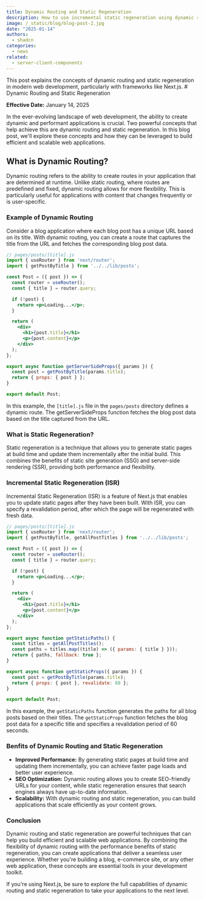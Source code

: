 ```yaml
---
title: Dynamic Routing and Static Regeneration
description: How to use incremental static regeneration using dynamic routes.
image: /_static/blog/blog-post-2.jpg
date: "2025-01-14"
authors:
  - shadcn
categories:
  - news
related:
  - server-client-components
---
```



<Callout type="info" twClass="mt-0">
  This post explains the concepts of dynamic routing and static regeneration in modern web development, particularly with frameworks like Next.js.
</Callout>
# Dynamic Routing and Static Regeneration

**Effective Date:** January 14, 2025

In the ever-evolving landscape of web development, the ability to create dynamic and performant applications is crucial. Two powerful concepts that help achieve this are dynamic routing and static regeneration. In this blog post, we'll explore these concepts and how they can be leveraged to build efficient and scalable web applications.

## What is Dynamic Routing?

Dynamic routing refers to the ability to create routes in your application that are determined at runtime. Unlike static routing, where routes are predefined and fixed, dynamic routing allows for more flexibility. This is particularly useful for applications with content that changes frequently or is user-specific.

### Example of Dynamic Routing

Consider a blog application where each blog post has a unique URL based on its title. With dynamic routing, you can create a route that captures the title from the URL and fetches the corresponding blog post data.

```jsx
// pages/posts/[title].js
import { useRouter } from 'next/router';
import { getPostByTitle } from '../../lib/posts';

const Post = ({ post }) => {
  const router = useRouter();
  const { title } = router.query;

  if (!post) {
    return <p>Loading...</p>;
  }

  return (
    <div>
      <h1>{post.title}</h1>
      <p>{post.content}</p>
    </div>
  );
};

export async function getServerSideProps({ params }) {
  const post = getPostByTitle(params.title);
  return { props: { post } };
}

export default Post;
```


In this example, the `[title].js` file in the `pages/posts` directory defines a dynamic route. The getServerSideProps function fetches the blog post data based on the title captured from the URL.

### What is Static Regeneration?
Static regeneration is a technique that allows you to generate static pages at build time and update them incrementally after the initial build. This combines the benefits of static site generation (SSG) and server-side rendering (SSR), providing both performance and flexibility.

### Incremental Static Regeneration (ISR)
Incremental Static Regeneration (ISR) is a feature of Next.js that enables you to update static pages after they have been built. With ISR, you can specify a revalidation period, after which the page will be regenerated with fresh data.
 

```jsx
// pages/posts/[title].js
import { useRouter } from 'next/router';
import { getPostByTitle, getAllPostTitles } from '../../lib/posts';

const Post = ({ post }) => {
  const router = useRouter();
  const { title } = router.query;

  if (!post) {
    return <p>Loading...</p>;
  }

  return (
    <div>
      <h1>{post.title}</h1>
      <p>{post.content}</p>
    </div>
  );
};

export async function getStaticPaths() {
  const titles = getAllPostTitles();
  const paths = titles.map((title) => ({ params: { title } }));
  return { paths, fallback: true };
}

export async function getStaticProps({ params }) {
  const post = getPostByTitle(params.title);
  return { props: { post }, revalidate: 60 };
}

export default Post;
```

In this example, the `getStaticPaths` function generates the paths for all blog posts based on their titles. The `getStaticProps` function fetches the blog post data for a specific title and specifies a revalidation period of 60 seconds.


### Benfits of Dynamic Routing and Static Regeneration

- **Improved Performance:** By generating static pages at build time and updating them incrementally, you can achieve faster page loads and better user experience.
- **SEO Optimization:** Dynamic routing allows you to create SEO-friendly URLs for your content, while static regeneration ensures that search engines always have up-to-date information.
- **Scalability:** With dynamic routing and static regeneration, you can build applications that scale efficiently as your content grows.

### Conclusion

Dynamic routing and static regeneration are powerful techniques that can help you build efficient and scalable web applications. By combining the flexibility of dynamic routing with the performance benefits of static regeneration, you can create applications that deliver a seamless user experience. Whether you're building a blog, e-commerce site, or any other web application, these concepts are essential tools in your development toolkit.

If you're using Next.js, be sure to explore the full capabilities of dynamic routing and static regeneration to take your applications to the next level.